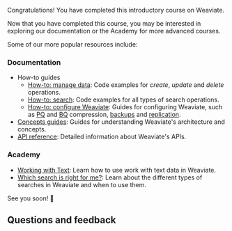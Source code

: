 Congratulations! You have completed this introductory course on Weaviate.

Now that you have completed this course, you may be interested in exploring our documentation or the Academy for more advanced courses.

Some of our more popular resources include:

### Documentation

- How-to guides
    - [How-to: manage data](/docs/weaviate/manage-data/index.md): Code examples for *create*, *update* and *delete* operations.
    - [How-to: search](/docs/weaviate/search/index.md): Code examples for all types of search operations.
    - [How-to: configure Weaviate](/docs/weaviate/configuration/index.md): Guides for configuring Weaviate, such as [PQ](/docs/weaviate/configuration/compression/pq-compression.md) and [BQ](/docs/weaviate/configuration/compression/bq-compression.md) compression, [backups](/docs/weaviate/configuration/backups.md) and [replication](/docs/weaviate/configuration/replication.md).
- [Concepts guides](/docs/weaviate/concepts/index.md): Guides for understanding Weaviate's architecture and concepts.
- [API reference](/docs/weaviate/api/index.md): Detailed information about Weaviate's APIs.

### Academy

- [Working with Text](/docs/academy/js/starter_text_data): Learn how to use work with text data in Weaviate.
- [Which search is right for me?](/docs/academy/js/standalone/which_search): Learn about the different types of searches in Weaviate and when to use them.



<CTASocials />

See you soon! 👋

## Questions and feedback


<DocsFeedback/>
